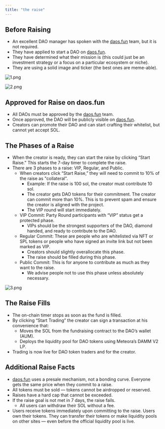 ```yaml
---
title: "the raise"
---
```


## Before Raising

- An excellent DAO manager has spoken with the [daos.fun](http://daos.fun) team, but it is not required.
- They have applied to start a DAO on [daos.fun](http://daos.fun).
- They have determined what their mission is (this could just be an investment strategy or a focus on a particular ecosystem or niche).
- They are using a solid image and ticker (the best ones are meme-able).

![1.png](/images/1.png)

![2.png](/images/2.png)

## Approved for Raise on daos.fun

- All DAOs must be approved by the [daos.fun](http://daos.fun) team.
- Once approved, the DAO will be publicly visible on [daos.fun](http://daos.fun).
- Creators can promote their DAO and can start crafting their whitelist, but cannot yet accept SOL.

## The Phases of a Raise

- When the creator is ready, they can start the raise by clicking “Start Raise.” This starts the 7-day timer to complete the raise.
- There are 3 phases to a raise: VIP, Regular, and Public.
  - When creators click “Start Raise,” they will need to commit to 10% of the raise as "collateral".
    - Example: If the raise is 100 sol, the creator must contribute 10 sol. 
    - The creator gets DAO tokens for their commitment. The creator can commit more than 10%. This is to prevent spam and ensure the creator is aligned with the project.
    - The VIP round will start immediately.
  - VIP Commit: Party Round participants with “VIP” status get a protected phase. 
    - VIPs should be the strongest supporters of the DAO, diamond handed, and ready to contribute to the DAO.
  - Regular Commit: These are people who are whitelisted via NFT or SPL tokens or people who have signed an invite link but not been marked as VIP.
    - Creators should slightly overallocate this phase.
    - The raise should be filled during this phase. 
  - Public Commit: This is for anyone to contribute as much as they want to the raise.
    - We advise people not to use this phase unless absolutely necessary.

![3.png](/images/3.png)

## The Raise Fills

- The on-chain timer stops as soon as the fund is filled.
- By clicking “Start Trading” the creator can sign a transaction at his convenience that:
  - Moves the SOL from the fundraising contract to the DAO’s wallet (AUM).
  - Deploys the liquidity pool for DAO tokens using Meteora’s DAMM V2 LP.
- Trading is now live for DAO token traders and for the creator.

## Additional Raise Facts

- [daos.fun](http://daos.fun) uses a presale mechanism, not a bonding curve. Everyone gets the same price when they commit to a raise.
- All tokens must be sold — tokens cannot be airdropped or reserved.
- Raises have a hard cap that cannot be exceeded.
- If the raise goal is not met in 7 days, the raise fails.
  - All users can withdraw their SOL without a fee.
- Users receive tokens immediately upon committing to the raise. Users own their tokens. They can transfer their tokens or make liquidity pools on other sites — even before the official liquidity pool is live.